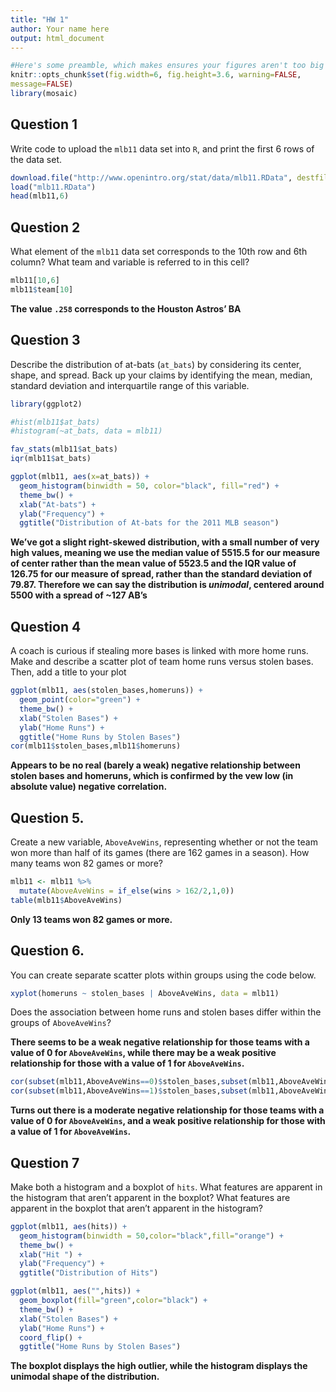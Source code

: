 ```yaml
---
title: "HW 1"
author: Your name here
output: html_document
---
```


```r
#Here's some preamble, which makes ensures your figures aren't too big
knitr::opts_chunk$set(fig.width=6, fig.height=3.6, warning=FALSE,
message=FALSE)
library(mosaic)
```

## Question 1

Write code to upload the `mlb11` data set into `R`, and print the first 6 rows of the data set.

```r
download.file("http://www.openintro.org/stat/data/mlb11.RData", destfile = "mlb11.RData")
load("mlb11.RData")
head(mlb11,6)
```
## Question 2

What element of the `mlb11` data set corresponds to the 10th row and 6th column? What team and variable is referred to in this cell?
```r
mlb11[10,6]
mlb11$team[10]
```
**The value `.258` corresponds to the Houston Astros' BA**

## Question 3

Describe the distribution of at-bats (`at_bats`) by considering its center, shape, and spread. Back up your claims by identifying the mean, median, standard deviation and interquartile range of this variable.
```r
library(ggplot2)

#hist(mlb11$at_bats)
#histogram(~at_bats, data = mlb11)

fav_stats(mlb11$at_bats)
iqr(mlb11$at_bats)

ggplot(mlb11, aes(x=at_bats)) + 
  geom_histogram(binwidth = 50, color="black", fill="red") + 
  theme_bw() + 
  xlab("At-bats") + 
  ylab("Frequency") +
  ggtitle("Distribution of At-bats for the 2011 MLB season")
```

**We've got a slight right-skewed distribution, with a small number of very high values, meaning we use the median value of 5515.5 for our measure of center rather than the mean value of 5523.5 and the IQR value of 126.75 for our measure of spread, rather than the standard deviation of 79.87. Therefore we can say the distribution is *unimodal*, centered around 5500 with a spread of ~127 AB's**

## Question 4
A coach is curious if stealing more bases is linked with more home runs. Make and describe a scatter plot of team home runs versus stolen bases. Then, add a title to your plot
```r
ggplot(mlb11, aes(stolen_bases,homeruns)) + 
  geom_point(color="green") +
  theme_bw() + 
  xlab("Stolen Bases") + 
  ylab("Home Runs") +
  ggtitle("Home Runs by Stolen Bases")
cor(mlb11$stolen_bases,mlb11$homeruns)
```

**Appears to be no real (barely a weak) negative relationship between stolen bases and homeruns, which is confirmed by the vew low (in absolute value) negative correlation.**

## Question 5.
Create a new variable, `AboveAveWins`, representing whether or not the team won more than half of its games (there are 162 games in a season).  How many teams won 82 games or more?
```r
mlb11 <- mlb11 %>%
  mutate(AboveAveWins = if_else(wins > 162/2,1,0))
table(mlb11$AboveAveWins)
```

**Only 13 teams won 82 games or more.**

## Question 6. 
You can create separate scatter plots within groups using the code below.
```r
xyplot(homeruns ~ stolen_bases | AboveAveWins, data = mlb11)
```

Does the association between home runs and stolen bases differ within the groups of `AboveAveWins`?

**There seems to be a weak negative relationship for those teams with a value of 0 for `AboveAveWins`, while there may be a weak positive relationship for those with a value of 1 for `AboveAveWins`.**
```r
cor(subset(mlb11,AboveAveWins==0)$stolen_bases,subset(mlb11,AboveAveWins==0)$homeruns)
cor(subset(mlb11,AboveAveWins==1)$stolen_bases,subset(mlb11,AboveAveWins==1)$homeruns)
```
**Turns out there is a moderate negative relationship for those teams with a value of 0 for `AboveAveWins`, and a weak positive relationship for those with a value of 1 for `AboveAveWins`.**

## Question 7
Make both a histogram and a boxplot of `hits`. What features are apparent in the histogram that aren't apparent in the boxplot? What features are apparent in the boxplot that aren't apparent in the histogram?
```r
ggplot(mlb11, aes(hits)) + 
  geom_histogram(binwidth = 50,color="black",fill="orange") +
  theme_bw() + 
  xlab("Hit ") + 
  ylab("Frequency") +
  ggtitle("Distribution of Hits")

ggplot(mlb11, aes("",hits)) + 
  geom_boxplot(fill="green",color="black") +
  theme_bw() + 
  xlab("Stolen Bases") + 
  ylab("Home Runs") +
  coord_flip() +   
  ggtitle("Home Runs by Stolen Bases")
```
 
 **The boxplot displays the high outlier, while the histogram displays the unimodal shape of the distribution.**